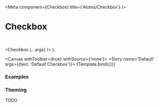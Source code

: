 

<Meta
  component={Checkbox}
  title={'Atoms/Checkbox'}
/>

# Checkbox

<br/>

  <Checkbox {...args} />
);

<Canvas withToolbar={true} withSource={'none'}>
  <Story name='Default' args={{text: 'Default Checkbox'}}>
    {Template.bind({})}
  </Story>
</Canvas>

<ArgsTable story='Default' />

### Examples

<Canvas>
  <Story name='Disabled'>
    <Checkbox isChecked={true} isDisabled={true} text='Disabled Checkbox'/>
  </Story>
</Canvas>

### Theming

TODO
